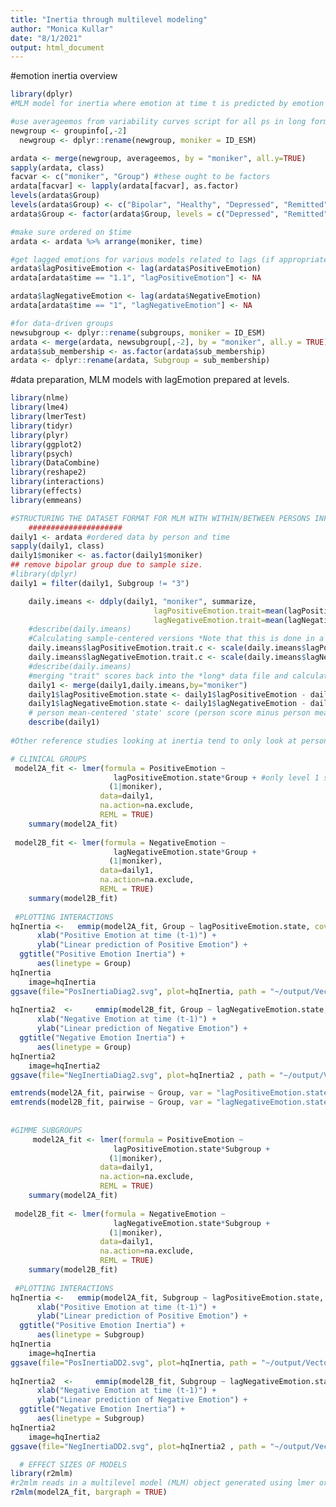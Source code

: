 ```yaml
---
title: "Inertia through multilevel modeling"
author: "Monica Kullar"
date: "8/1/2021"
output: html_document
---
```


#emotion inertia overview
```r
library(dplyr)
#MLM model for inertia where emotion at time t is predicted by emotion at time t-1...2 models (1 for PE and 1 for NE)

#use averageemos from variability curves script for all ps in long format with time and average scores of N=105 sample.
newgroup <- groupinfo[,-2]
  newgroup <- dplyr::rename(newgroup, moniker = ID_ESM) 

ardata <- merge(newgroup, averageemos, by = "moniker", all.y=TRUE)
sapply(ardata, class)
facvar <- c("moniker", "Group") #these ought to be factors
ardata[facvar] <- lapply(ardata[facvar], as.factor)
levels(ardata$Group) 
levels(ardata$Group) <- c("Bipolar", "Healthy", "Depressed", "Remitted")
ardata$Group <- factor(ardata$Group, levels = c("Depressed", "Remitted", "Bipolar", "Healthy")) #reorder levels as preferred for plotting

#make sure ordered on $time
ardata <- ardata %>% arrange(moniker, time)

#get lagged emotions for various models related to lags (if appropriate)
ardata$lagPositiveEmotion <- lag(ardata$PositiveEmotion)
ardata[ardata$time == "1.1", "lagPositiveEmotion"] <- NA

ardata$lagNegativeEmotion <- lag(ardata$NegativeEmotion)
ardata[ardata$time == "1", "lagNegativeEmotion"] <- NA

#for data-driven groups
newsubgroup <- dplyr::rename(subgroups, moniker = ID_ESM) 
ardata <- merge(ardata, newsubgroup[,-2], by = "moniker", all.y = TRUE)
ardata$sub_membership <- as.factor(ardata$sub_membership)
ardata <- dplyr::rename(ardata, Subgroup = sub_membership) 
```


#data preparation, MLM models with lagEmotion prepared at levels.
```r
library(nlme)
library(lme4)
library(lmerTest)
library(tidyr)
library(plyr)
library(ggplot2)
library(psych)
library(DataCombine)
library(reshape2)
library(interactions)
library(effects)
library(emmeans)

#STRUCTURING THE DATASET FORMAT FOR MLM WITH WITHIN/BETWEEN PERSONS INFO AND CENTERED (UNSCALED) VARIABLES
    ##################### 
daily1 <- ardata #ordered data by person and time
sapply(daily1, class)
daily1$moniker <- as.factor(daily1$moniker)
## remove bipolar group due to sample size.
#library(dplyr)
daily1 = filter(daily1, Subgroup != "3")

    daily.imeans <- ddply(daily1, "moniker", summarize, 
                                lagPositiveEmotion.trait=mean(lagPositiveEmotion, na.rm=TRUE),
                                lagNegativeEmotion.trait=mean(lagNegativeEmotion, na.rm=TRUE)) #outcome variable is just for plotting purposes
    #describe(daily.imeans)
    #Calculating sample-centered versions *Note that this is done in a person-level data file.
    daily.imeans$lagPositiveEmotion.trait.c <- scale(daily.imeans$lagPositiveEmotion.trait,center=TRUE,scale=FALSE)
    daily.imeans$lagNegativeEmotion.trait.c <- scale(daily.imeans$lagNegativeEmotion.trait,center=TRUE,scale=FALSE)
    #describe(daily.imeans)
    #merging "trait" scores back into the *long* data file and calculate "state" scores.
    daily1 <- merge(daily1,daily.imeans,by="moniker")
    daily1$lagPositiveEmotion.state <- daily1$lagPositiveEmotion - daily1$lagPositiveEmotion.trait
    daily1$lagNegativeEmotion.state <- daily1$lagNegativeEmotion - daily1$lagNegativeEmotion.trait
    # person mean-centered 'state' score (person score minus person mean == person-mean centered == group-mean centered)
    describe(daily1)
    
#Other reference studies looking at inertia tend to only look at person-specific intercepts/slopes, that is within-person predictor variables entered at level 1 were peson-mean centered (.state). The group status is a level 2 (between person) predictor.

# CLINICAL GROUPS 
 model2A_fit <- lmer(formula = PositiveEmotion ~ 
                       lagPositiveEmotion.state*Group + #only level 1 state predictor, with level 2 group moderator
                      (1|moniker), 
                    data=daily1,
                    na.action=na.exclude,
                    REML = TRUE)
    summary(model2A_fit)
    
 model2B_fit <- lmer(formula = NegativeEmotion ~ 
                       lagNegativeEmotion.state*Group +
                      (1|moniker), 
                    data=daily1,
                    na.action=na.exclude,
                    REML = TRUE)
    summary(model2B_fit)    
    
 #PLOTTING INTERACTIONS
hqInertia <-   emmip(model2A_fit, Group ~ lagPositiveEmotion.state, cov.reduce = range, CIs = TRUE, PIs = FALSE, engine = "ggplot") + theme_classic() + 
      xlab("Positive Emotion at time (t-1)") + 
      ylab("Linear prediction of Positive Emotion") +
  ggtitle("Positive Emotion Inertia") +
      aes(linetype = Group)
hqInertia
    image=hqInertia
ggsave(file="PosInertiaDiag2.svg", plot=hqInertia, path = "~/output/VectorFigures/", height = 3, width = 5)
    
hqInertia2  <-     emmip(model2B_fit, Group ~ lagNegativeEmotion.state, cov.reduce = range, CIs = TRUE, PIs = FALSE, engine = "ggplot") + theme_classic() + 
      xlab("Negative Emotion at time (t-1)") + 
      ylab("Linear prediction of Negative Emotion") +
  ggtitle("Negative Emotion Inertia") +
      aes(linetype = Group)
hqInertia2 
    image=hqInertia2 
ggsave(file="NegInertiaDiag2.svg", plot=hqInertia2 , path = "~/output/VectorFigures/", height = 3, width = 5)

emtrends(model2A_fit, pairwise ~ Group, var = "lagPositiveEmotion.state", lmer.df = "satterthwaite", adjust = "mvt") #don't forget, switch the sign of the beta and Z/T because of the way these values are interpreted for the comparison levels.
emtrends(model2B_fit, pairwise ~ Group, var = "lagNegativeEmotion.state", lmer.df = "satterthwaite", adjust = "mvt")
    
    
#GIMME SUBGROUPS
     model2A_fit <- lmer(formula = PositiveEmotion ~
                       lagPositiveEmotion.state*Subgroup +
                      (1|moniker), 
                    data=daily1,
                    na.action=na.exclude,
                    REML = TRUE)
    summary(model2A_fit)
    
 model2B_fit <- lmer(formula = NegativeEmotion ~ 
                       lagNegativeEmotion.state*Subgroup +
                      (1|moniker), 
                    data=daily1,
                    na.action=na.exclude,
                    REML = TRUE)
    summary(model2B_fit)    
    
 #PLOTTING INTERACTIONS
hqInertia <-   emmip(model2A_fit, Subgroup ~ lagPositiveEmotion.state, cov.reduce = range, CIs = TRUE, PIs = FALSE, engine = "ggplot") + theme_classic() + 
      xlab("Positive Emotion at time (t-1)") + 
      ylab("Linear prediction of Positive Emotion") +
  ggtitle("Positive Emotion Inertia") +
      aes(linetype = Subgroup)
hqInertia
    image=hqInertia
ggsave(file="PosInertiaDD2.svg", plot=hqInertia, path = "~/output/VectorFigures/", height = 3, width = 5)
    
hqInertia2  <-     emmip(model2B_fit, Subgroup ~ lagNegativeEmotion.state, cov.reduce = range, CIs = TRUE, PIs = FALSE, engine = "ggplot") + theme_classic() + 
      xlab("Negative Emotion at time (t-1)") + 
      ylab("Linear prediction of Negative Emotion") +
  ggtitle("Negative Emotion Inertia") +
      aes(linetype = Subgroup)
hqInertia2 
    image=hqInertia2 
ggsave(file="NegInertiaDD2.svg", plot=hqInertia2 , path = "~/output/VectorFigures/", height = 3, width = 5)

  # EFFECT SIZES OF MODELS
library(r2mlm)
#r2mlm reads in a multilevel model (MLM) object generated using lmer or nlme, and outputs all relevant R-squared measures from the Rights and Sterba (2019) framework of multilevel model R-squared measures, which can be visualized together as a set using the outputted bar chart decompositions of outcome variance. That is, when predictors are cluster-mean-centered, all R-squared measures from Rights & Sterba (2019) Table 1 and decompositions from Rights & Sterba (2019) Figure 1 are outputted. When predictors are not cluster-mean-centered, the total R-squared measures from Rights & Sterba (2019) Table 5, as well as bar chart decompositions are outputted. Any number of level-1 and/or level-2 predictors is supported. Any of the level-1 predictors can have random slopes.
r2mlm(model2A_fit, bargraph = TRUE)
    
```    